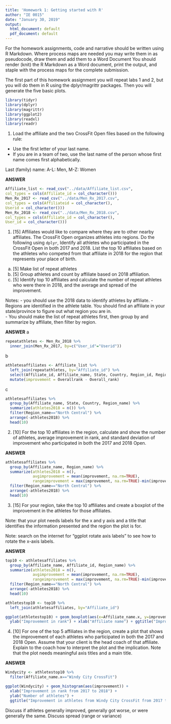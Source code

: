 ```yaml
---
title: 'Homework 1: Getting started with R'
author: "IE 0015"
date: "January 30, 2019"
output:
  html_document: default
  pdf_document: default
---
```


For the homework assignments, code and narrative should be written using R Markdown. Where process maps are needed you may write them in as pseudocode, draw them and add them to a Word Document You should render (knit) the R Markdown as a Word document, print the output, and staple with the process maps for the complete submission.

The first part of this homework assignment you will repeat labs 1 and 2, but you will do them in R using the dplyr/magrittr packages. Then you will generate the five basic plots.

```r
library(tidyr)
library(dplyr)
library(magrittr)
library(ggplot2)
library(readxl)
library(readr)
```



1. Load the affiliate and the two CrossFit Open files based on the following rule:

-  Use the first letter of your last name. 
-  If you are in a team of two, use the last name of the person whose first name comes first alphabetically.

Last (family) name:  A-L: Men,  M-Z: Women


**ANSWER**
```r
Affiliate_list <- read_csv("../data/Affiliate_list.csv",
col_types = cols(Affiliate_id = col_character()))
Men_Rx_2017 <- read_csv("../data/Men_Rx_2017.csv",
col_types = cols(Affiliateid = col_character(),
Userid = col_character()))
Men_Rx_2018 <- read_csv("../data/Men_Rx_2018.csv",
col_types = cols(Affiliate_id = col_character(),
User_id = col_character()))
```

1. [15] Affiliates would like to compare where they are to other nearby affiliates.  The CrossFit Open organizes athletes into regions.  Do the following using `dplyr`, 
Identify all athletes who participated in the CrossFit Open in both 2017 and 2018.  List the top 10 affiliates based on the athletes who competed from that affiliate in 2018 for the region that represents your place of birth. 

a. [5] Make list of repeat athletes
b. [5] Group athletes and count by affiliate based on 2018 affiliation.
c. [5] Identify top 10 affiliates and calculate the number of repeat athletes who were there in 2018, and the average and spread of the improvement.


Notes: 
    -  you should use the 2018 data to identify athletes by affiliate. 
    -  Regions are identified in the athlete table. You should find an affiliate in your state/province to figure out what region you are in.  
    -  You should make the list of repeat athletes first, then group by and summarize by affiliate, then filter by region.
    

**ANSWER**
a
```r
repeatathletes <- Men_Rx_2018 %>% 
  inner_join(Men_Rx_2017, by=c("User_id"="Userid")) 
```


b
```r
athletesaffiliates <- Affiliate_list %>%
  left_join(repeatathletes, by="Affiliate_id") %>%
  select(Affiliate_id, Affiliate_name, State, Country, Region_id, Region_name, Overall_rank, Overallrank) %>%
  mutate(improvement = Overallrank - Overall_rank)
```

c
```r
athletesaffiliates %>% 
  group_by(Affiliate_name, State, Country, Region_name) %>%
  summarize(athletes2018 = n()) %>%
  filter(Region_name=="North Central") %>%
  arrange(-athletes2018) %>%
  head(10)
```


2. [10] For the top 10 affiliates in the region, calculate and show the number of athletes, average improvement in rank, and standard deviation of improvement who participated in  both the 2017 and 2018 Open.  

**ANSWER**
```r
athletesaffiliates %>% 
  group_by(Affiliate_name, Region_name) %>%
  summarize(athletes2018 = n(),
            avgimprovement = mean(improvement, na.rm=TRUE),
            rangeimprovement = max(improvement, na.rm=TRUE)-min(improvement, na.rm=TRUE)) %>%
  filter(Region_name=="North Central") %>%
  arrange(-athletes2018) %>%
  head(10)
```

3.  [15] For your region, take the top 10 affiliates and create a boxplot of the improvement in the athletes for those affiliates.  

Note: that your plot needs labels for the x and y axis and a title that identifies the information presented and the region the plot is for.

Note: search on the internet for "ggplot rotate axis labels" to see how to rotate the x-axis labels.

**ANSWER**
```r
top10 <- athletesaffiliates %>% 
  group_by(Affiliate_name, Affiliate_id, Region_name) %>%
  summarize(athletes2018 = n(),
            avgimprovement = mean(improvement, na.rm=TRUE),
            rangeimprovement = max(improvement, na.rm=TRUE)-min(improvement, na.rm=TRUE)) %>%
  filter(Region_name=="North Central") %>%
  arrange(-athletes2018) %>%
  head(10)
```
```r
athletestop10 <- top10 %>%
  left_join(athletesaffiliates, by="Affiliate_id")
```

```r
ggplot(athletestop10) + geom_boxplot(aes(x=Affiliate_name.x, y=improvement)) +
  ylab("Improvement in rank") + xlab("Affiliate name") + ggtitle("Improvement in affiliates in North Central Region from 2017 to 2018 CrossFit Open") + theme(axis.text.x = element_text(angle = 90, hjust = 1))
```

4. [10]  For one of the top 5 affiliates in the region, create a plot that shows the improvement of each athletes who participated in both the 2017 and 2018 Open.  Assume that your client is the head coach of that affiliate.  Explain to the coach how to interpret the plot and the implication.  Note that the plot needs meaningful axis titles and a main title. 

**ANSWER**
```r
Windycity <- athletestop10 %>% 
  filter(Affiliate_name.x=="Windy City CrossFit")
```

```r
ggplot(Windycity) + geom_histogram(aes(improvement)) +
  xlab("Improvement in rank from 2017 to 2018") + 
  ylab("Number of athletes") +
  ggtitle("Improvement in athletes from Windy City CrossFit from 2017 to 2018 CrossFit Open")
```

Discuss if athletes generally improved, generally got worse, or were generally the same.  Discuss spread (range or variance)